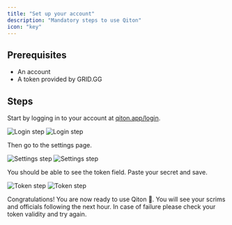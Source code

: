 ```yaml
---
title: "Set up your account"
description: "Mandatory steps to use Qiton"
icon: "key"
---
```


## Prerequisites

- An account
- A token provided by GRID.GG

## Steps

Start by logging in to your account at [qiton.app/login](https://qiton.app/login).

<Frame>
    <img
        className="block dark:hidden"
        src="./images/setup/login_step.png"
        alt="Login step"
    />
    <img
        className="hidden dark:block"
        src="./images/setup/login_step.png"
        alt="Login step"
    />
</Frame>

Then go to the settings page.

<Frame>
    <img
        className="block dark:hidden"
        src="./images/setup/settings_step.png"
        alt="Settings step"
    />
    <img
        className="hidden dark:block"
        src="./images/setup/settings_step.png"
        alt="Settings step"
    />
</Frame>

You should be able to see the token field. Paste your secret and save.

<Frame>
    <img
        className="block dark:hidden"
        src="./images/setup/token_step.png"
        alt="Token step"
    />
    <img
        className="hidden dark:block"
        src="./images/setup/token_step.png"
        alt="Token step"
    />
</Frame>

Congratulations! You are now ready to use Qiton 🥳. You will see your scrims and officials following the next hour.
In case of failure please check your token validity and try again.
